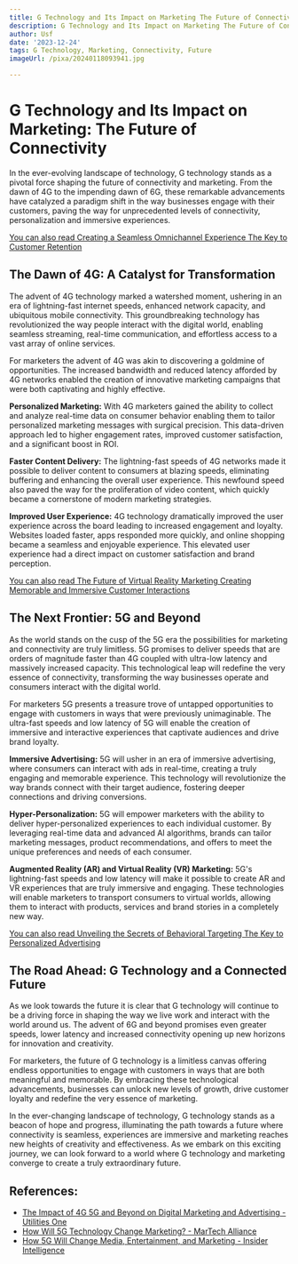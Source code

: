 ```yaml
---
title: G Technology and Its Impact on Marketing The Future of Connectivity
description: G Technology and Its Impact on Marketing The Future of Connectivity
author: Usf
date: '2023-12-24'
tags: G Technology, Marketing, Connectivity, Future
imageUrl: /pixa/20240118093941.jpg

---
```

# G Technology and Its Impact on  Marketing: The Future of  Connectivity

In the ever-evolving landscape of technology, G technology stands as  a  pivotal  force shaping the future of connectivity and marketing. From the dawn of 4G to the  impending dawn  of 6G, these remarkable  advancements have catalyzed a paradigm shift in the way businesses engage  with their customers, paving the way for unprecedented levels of connectivity, personalization and immersive experiences.

[You can also read Creating a Seamless Omnichannel Experience The  Key to Customer Retention](Creating%20a%20Seamless%20Omnichannel%20Experience%20The%20Key%20to%20Customer%20Retention)


## The Dawn of 4G: A  Catalyst for Transformation

The advent of 4G technology marked  a watershed moment, ushering in an era of lightning-fast internet  speeds, enhanced network  capacity, and ubiquitous mobile  connectivity. This groundbreaking technology  has revolutionized the way people interact with the digital world, enabling seamless streaming,  real-time  communication, and effortless access to a vast array of online services.

For  marketers the advent of 4G was akin to discovering a goldmine of opportunities. The increased bandwidth and  reduced  latency afforded by 4G networks enabled the creation of innovative marketing campaigns that were both captivating and highly effective.

**Personalized Marketing:** With 4G marketers gained  the ability to collect and analyze real-time data on consumer behavior enabling them to  tailor personalized marketing messages with surgical precision. This data-driven approach led to higher engagement rates, improved  customer  satisfaction, and a significant boost in ROI.

**Faster Content  Delivery:** The lightning-fast speeds of 4G networks made it possible to deliver content to consumers at blazing speeds, eliminating  buffering and enhancing the overall user experience. This newfound speed also paved the way for the proliferation of video content, which quickly became a cornerstone of modern marketing strategies.

**Improved User Experience:** 4G technology dramatically improved the  user experience across the board leading to increased engagement and loyalty. Websites loaded faster, apps responded more quickly, and online shopping became a seamless  and enjoyable experience. This elevated user experience had a direct  impact  on customer satisfaction and brand perception.

[You can also read The  Future of Virtual Reality Marketing Creating Memorable and Immersive Customer Interactions](The%20Future%20of%20Virtual%20Reality%20Marketing%20Creating%20Memorable%20and%20Immersive%20Customer%20Interactions)


##  The Next Frontier: 5G and Beyond

As the world  stands on the cusp of the 5G era  the possibilities for marketing and connectivity are truly limitless.  5G promises to deliver speeds that are orders of magnitude faster than 4G coupled with ultra-low latency and massively increased capacity. This technological leap will redefine the  very essence of connectivity, transforming the way businesses operate and  consumers interact with the digital world.

For marketers 5G presents a treasure trove of untapped opportunities to engage with customers in ways that  were previously unimaginable. The ultra-fast speeds and low latency of 5G will enable the creation of immersive and interactive experiences that captivate audiences and drive brand loyalty.

**Immersive Advertising:**  5G will usher in an era of immersive advertising, where consumers can interact with  ads in real-time, creating a truly engaging  and memorable experience. This technology will revolutionize  the way  brands connect with their target audience, fostering  deeper connections and driving conversions.

**Hyper-Personalization:** 5G will empower marketers with the ability to  deliver  hyper-personalized experiences to each individual customer. By leveraging real-time data and advanced AI  algorithms, brands can tailor  marketing messages,  product recommendations, and  offers  to meet the unique preferences and needs of each  consumer.

**Augmented Reality  (AR) and Virtual Reality (VR) Marketing:** 5G's lightning-fast speeds and  low  latency will make it possible to create AR  and VR experiences that are truly immersive and engaging. These technologies will enable marketers to transport consumers to virtual worlds, allowing them  to interact with  products, services and brand stories in a completely new way.

[You can also  read Unveiling the Secrets of Behavioral Targeting  The Key to Personalized Advertising](Unveiling%20the%20Secrets%20of%20Behavioral%20Targeting%20The%20Key%20to%20Personalized%20Advertising)


## The Road Ahead: G Technology and a Connected  Future

As we look towards  the future it is clear that G  technology will continue to be a driving force in shaping the way we live work and interact with the world around us. The advent of 6G and beyond promises even greater speeds,  lower latency and increased connectivity opening up new horizons  for innovation and creativity.

For marketers, the future of G  technology is a limitless canvas offering endless opportunities to engage with customers in ways that are both meaningful and memorable. By embracing these technological advancements, businesses can unlock new levels of growth, drive customer loyalty and redefine the very essence of marketing.

In the ever-changing landscape of technology,  G technology stands as a beacon  of  hope and progress, illuminating the path towards a future where connectivity is seamless, experiences  are immersive  and marketing reaches new heights of creativity and effectiveness. As we embark on  this exciting journey, we can look forward  to a world  where G  technology and marketing converge to create a  truly extraordinary future.

## References:
- [The Impact of 4G 5G and Beyond on Digital Marketing and Advertising - Utilities One](https://utilitiesone.com/the-impact-of-4g-5g-and-beyond-on-digital-marketing-and-advertising)
- [How Will 5G Technology Change Marketing? - MarTech Alliance](https://www.lxahub.com/stories/how-will-5g-technology-will-change-marketing)
- [How 5G Will Change Media, Entertainment, and Marketing - Insider Intelligence](https://www.insiderintelligence.com/content/how-5g-will-change-media-entertainment-and-marketing)
